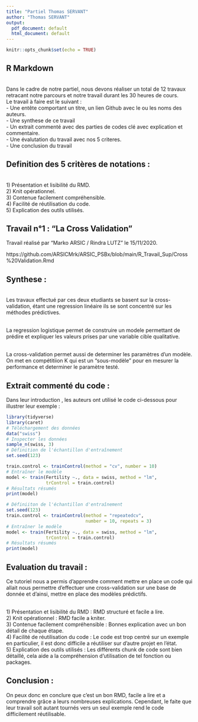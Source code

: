 ```yaml
---
title: "Partiel Thomas SERVANT"
author: "Thomas SERVANT"
output:
  pdf_document: default
  html_document: default
---
```


```r
knitr::opts_chunk$set(echo = TRUE)
```

## R Markdown

<br> Dans le cadre de notre partiel, nous devons réaliser un total de 12 travaux retracant notre parcours et notre travail durant les 30 heures de cours. 
<br>    Le travail à faire est le suivant : 
<br>    - Une entête comportant un titre, un lien Github avec le ou les noms des auteurs.
<br>    - Une synthese de ce travail 
<br>    - Un extrait commenté avec des parties de codes clé avec explication et commentaire. 
<br>    - Une évalutation du travail avec nos 5 criteres. 
<br>    - Une conclusion du travail 

## Definition des 5 critères de notations : 
<br> 1) Présentation et lisibilité du RMD. 
<br> 2) Knit opérationnel.
<br> 3) Contenue facilement compréhensible.
<br> 4) Facilité de réutilisation du code. 
<br> 5) Explication des outils utilisés. 

## Travail n°1 : "La Cross Validation"

Travail réalisé par "Marko ARSIC / Rindra LUTZ" le 15/11/2020. 

https://github.com/ARSICMrk/ARSIC_PSBx/blob/main/R_Travail_Sup/Cross%20Validation.Rmd


## Synthese : 

<br> Les travaux effectué par ces deux etudiants se basent sur la cross-validation, étant une regression linéaire ils se sont concentré sur les méthodes prédictives. 

<br> La regression logistique permet de construire un modele permettant de prédire et expliquer les valeurs prises par une variable cible qualitative.

<br> La cross-validation permet aussi de determiner les paramètres d'un modèle. On met en compétitiion K qui est un "sous-modèle" pour en mesurer la performance et determiner le paramètre testé.


## Extrait commenté du code :

Dans leur introduction , les auteurs ont utilisé le code ci-dessous pour illustrer leur exemple : 

```r
library(tidyverse)
library(caret)
# Téléchargement des données
data("swiss")
# Inspecter les données
sample_n(swiss, 3)
# Définition de l'échantillon d'entraînement
set.seed(123) 

train.control <- trainControl(method = "cv", number = 10)
# Entraîner le modèle
model <- train(Fertility ~., data = swiss, method = "lm",
               trControl = train.control)
# Résultats résumés
print(model)

# Définiiton de l'échantillon d'entraînement
set.seed(123)
train.control <- trainControl(method = "repeatedcv", 
                              number = 10, repeats = 3)
# Entraîner le modèle
model <- train(Fertility ~., data = swiss, method = "lm",
               trControl = train.control)
# Résultats résumés
print(model)
```

## Evaluation du travail : 

Ce tutoriel nous a permis d'apprendre comment mettre en place un code qui allait nous permettre d'effectuer une cross-validation sur une base de donnée et d'ainsi, mettre en place des modèles prédictifs.

<br> 1) Présentation et lisibilité du RMD : RMD structuré et facile a lire. 
<br> 2) Knit opérationnel : RMD facile a kniter.
<br> 3) Contenue facilement compréhensible : Bonnes explication avec un bon détail de chaque étape.
<br> 4) Facilité de réutilisation du code : Le code est trop centré sur un exemple en particulier, il est donc difficile a réutiliser sur d'autre projet en l'état.
<br> 5) Explication des outils utilisés : Les différents chunk de code sont bien détaillé, cela aide a la compréhension d'utilisation de tel fonction ou packages.

## Conclusion : 

On peux donc en conclure que c'est un bon RMD, facile a lire et a comprendre grâce a leurs nombreuses explications. Cependant, le faite que leur travail soit autant tournés vers un seul exemple rend le code difficilement réutilisable.

